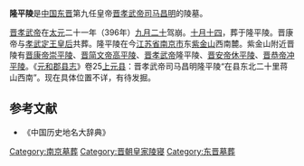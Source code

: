'''隆平陵'''是[[中国|中国]][[东晋|东晋]]第九任皇帝[[司马曜|晋孝武帝司马昌明]]的陵墓。

[[晋孝武帝|晋孝武帝]]在[[太元_(东晋)|太元]]二十一年（396年）[[九月二十|九月二十]]驾崩。[[十月十四|十月十四]]，葬于隆平陵。晋康帝与[[王法慧|孝武定王皇后]]共葬。隆平陵在今[[江苏省|江苏省]][[南京市|南京市]]东[[紫金山|紫金山]]西南麓。紫金山附近晋陵有[[晋康帝|晋康帝]][[崇平陵|崇平陵]]、[[晋简文帝|晋简文帝]][[高平陵_(晉)|高平陵]]、[[晋孝武帝|晋孝武帝]]隆平陵、[[晋安帝|晋安帝]][[休平陵|休平陵]]、[[晋恭帝|晋恭帝]][[冲平陵|冲平陵]]。《[[元和郡县志|元和郡县志]]》卷25[[上元县|上元县]]：晋孝武帝司马昌明隆平陵“在县东北二十里蒋山西南”。现在具体位置不详，有待发掘。

==参考文献==
*《中国历史地名大辞典》 

[[Category:南京墓葬|Category:南京墓葬]]
[[Category:晋朝皇家陵寝|Category:晋朝皇家陵寝]]
[[Category:东晋墓葬|Category:东晋墓葬]]